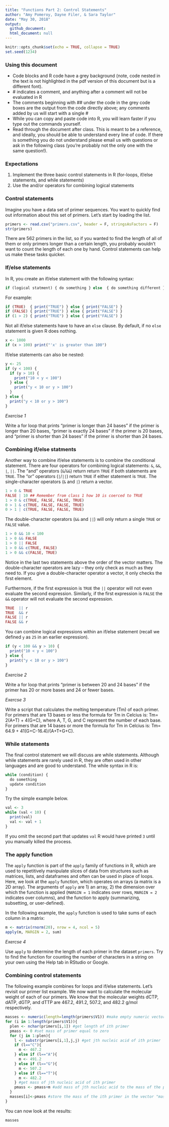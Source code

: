```yaml
---
title: "Functions Part 2: Control Statements"
author: "Amy Pomeroy, Dayne Filer, & Sara Taylor"
date: "May 30, 2018"
output: 
  github_document:
  html_document: null
---
```



```r
knitr::opts_chunk$set(echo = TRUE, collapse = TRUE)
set.seed(1234)
```

### Using this document
* Code blocks and R code have a grey background (note, code nested in the text is not highlighted in the pdf version of this document but is a different font).
* \# indicates a comment, and anything after a comment will not be evaluated in R
* The comments beginning with \#\# under the code in the grey code boxes are the output from the code directly above; any comments added by us will start with a single \#
* While you can copy and paste code into R, you will learn faster if you type out the commands yourself. 
* Read through the document after class. This is meant to be a reference, and ideally, you should be able to understand every line of code. If there is something you do not understand please email us with questions or ask in the following class (you're probably not the only one with the same question!). 

### Expectations
1. Implement the three basic control statements in R (for-loops, if/else statements, and while statements)
2. Use the and/or operators for combining logical statements

### Control statements
Imagine you have a data set of primer sequences. You want to quickly find out information about this set of primers. Let's start by loading the list.

```r
primers <- read.csv("primers.csv", header = F, stringsAsFactors = F)
str(primers)
```

There are 562 primers in the list, so if you wanted to find the length of all of them or only primers longer than a certain length, you probably wouldn't want to count the length of each one by hand. Control statements can help us make these tasks quicker. 

### If/else statements
In R, you create an if/else statement with the following syntax:

```r
if (logical statment) { do something } else  { do something different } 
```

For example:

```r
if (TRUE)  { print("TRUE") } else { print("FALSE") }
if (FALSE) { print("TRUE") } else { print("FALSE") }
if (1 > 2) { print("TRUE") } else { print("FALSE") }
```

Not all if/else statements have to have an `else` clause. By default, if no `else` statement is given R does nothing.

```r
x <- 1000
if (x > 100) print("'x' is greater than 100")
```

If/else statements can also be nested:

```r
y <- 25
if (y < 100) {
  if (y > 10) {
    print("10 < y < 100")
  } else {
    print("y < 10 or y > 100")
  }
} else {
  print("y < 10 or y > 100")
}
```

*Exercise 1*

Write a for loop that prints "primer is longer than 24 bases" if the primer is longer than 20 bases, "primer is exactly 24 bases" if the primer is 20 bases, and "primer is shorter than 24 bases" if the primer is shorter than 24 bases.

### Combining if/else statments

Another way to combine if/else statements is to combine the conditional statement. There are four operators for combining logical statements: `&`, `&&`, `|`, `||`. The "and" operators (`&`/`&&`) return return `TRUE` if both statements are `TRUE`. The "or" operators (`|`/`||`) return `TRUE` if either statement is `TRUE`. The single-character operators (`&` and `|`) return a vector. 

```r
1 > 0 & TRUE
FALSE | 10 ## Remember from class 1 how 10 is coerced to TRUE
1 > 0 & c(TRUE, FALSE, FALSE, TRUE)
0 > 1 & c(TRUE, FALSE, FALSE, TRUE)
0 > 1 | c(TRUE, FALSE, FALSE, TRUE)
```

The double-character operators (`&&` and `||`) will only return a single `TRUE` or `FALSE` value. 

```r
1 > 0 && 10 < 100
1 > 0 && FALSE
1 > 0 || FALSE
1 > 0 && c(TRUE, FALSE)
1 > 0 && c(FALSE, TRUE)
```

Notice in the last two statements above the order of the vector matters. The double-character operators are lazy -- they only check as much as they need to. If you give a double-character operator a vector, it only checks the first element. 

Furthermore, if the first expression is `TRUE` the `||` operator will not even evaluate the second expression. Similarly, if the first expression is `FALSE` the `&&` operator will not evaluate the second expression.

```r
TRUE  || r
TRUE  && r
FALSE || r
FALSE && r
```

You can combine logical expressions within an if/else statement (recall we defined `y` as `25` in an earlier expression). 

```r
if (y < 100 && y > 10) {
  print("10 < y < 100")
} else {
  print("y < 10 or y > 100")
}
```

*Exercise 2*

Write a for loop that prints "primer is between 20 and 24 bases" if the primer has 20 or more bases and 24 or fewer bases. 

*Exercse 3*

Write a script that calculates the melting temperature (Tm) of each primer. For primers that are 13 bases or less the formula for Tm in Celcius is: Tm= 2(A+T) + 4(G+C), where A, T, G, and C represent the number of each base.  For primers that are 14 bases or more the formula for Tm in Celcius is: Tm= 64.9 + 41(G+C-16.4)/(A+T+G+C). 

### While statements
The final control statement we will discuss are while statements. Although while statements are rarely used in R, they are often used in other languages and are good to understand. The while syntax in R is:

```r
while (condition) {
  do something
  update condition
}
```

Try the simple example below.

```r
val <- 3
while (val < 10) {
  print(val)
  val <- val + 1
}
```

If you omit the second part that updates `val` R would have printed `3` until you manually killed the process.

### The apply function
The `apply` function is part of the `apply` family of functions in R, which are used to repetitively manipulate slices of data from structures such as matrices, lists, and dataframes and often can be used in place of loops. Here, we look at the `apply` function, which operates on arrays (a matrix is a 2D array). The arguments of `apply` are 1) an array, 2) the dimension over which the function is applied (`MARGIN = 1` indicates over rows, `MARGIN = 2` indicates over columns), and the function to apply (summarizing, subsetting, or user-defined).

In the following example, the `apply` function is used to take sums of each column in a matrix:

```r
m <- matrix(rnorm(20), nrow = 4, ncol = 5)
apply(m, MARGIN = 2, sum)
```

*Exercse 4*

Use `apply` to determine the length of each primer in the dataset `primers`. Try to find the function for counting the number of characters in a string on your own using the Help tab in RStudio or Google.

### Combining control statements
The following example combines for loops and if/else statements. Let's revisit our primer list example. We now want to calculate the molecular weight of each of our primers. We know that the molecular weights dCTP, dATP, dGTP, and dTTP are 467.2, 491.2, 507.2, and 482.2 g/mol respectively. 

```r
masses <- numeric(length=length(primers$V1)) #make empty numeric vector with the same length as the primers vector
for (i in 1:length(primers$V1)){
  plen <- nchar(primers[i,1]) #get length of ith primer
  pmass <- 0 #set mass of primer equal to zero
  for (j in 1:plen){
    l <- substr(primers[i,1],j,j) #get jth nucleic acid of ith primer
    if (l=="C"){
      m <- 467.2
    } else if (l=="A"){
      m <- 491.2
    } else if (l=="G"){
      m <- 507.2
    } else if (l=="T"){
      m <- 482.2
    } #get mass of jth nucleic acid of ith primer
    pmass <- pmass+m #add mass of jth nucleic acid to the mass of the primer
  }
  masses[i]<-pmass #store the mass of the ith primer in the vector "masses"
}
```

You can now look at the results: 
```r
masses
```